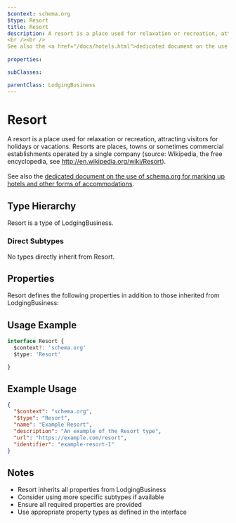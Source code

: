 ```yaml
---
$context: schema.org
$type: Resort
title: Resort
description: A resort is a place used for relaxation or recreation, attracting visitors for holidays or vacations. Resorts are places, towns or sometimes commercial establishments operated by a single company (source: Wikipedia, the free encyclopedia, see <a href="http://en.wikipedia.org/wiki/Resort">http://en.wikipedia.org/wiki/Resort</a>).
<br /><br />
See also the <a href="/docs/hotels.html">dedicated document on the use of schema.org for marking up hotels and other forms of accommodations</a>.
    
properties:

subClasses:

parentClass: LodgingBusiness
---
```


# Resort

A resort is a place used for relaxation or recreation, attracting visitors for holidays or vacations. Resorts are places, towns or sometimes commercial establishments operated by a single company (source: Wikipedia, the free encyclopedia, see <a href="http://en.wikipedia.org/wiki/Resort">http://en.wikipedia.org/wiki/Resort</a>).
<br /><br />
See also the <a href="/docs/hotels.html">dedicated document on the use of schema.org for marking up hotels and other forms of accommodations</a>.
    

## Type Hierarchy

Resort is a type of LodgingBusiness.

### Direct Subtypes

No types directly inherit from Resort.

## Properties

Resort defines the following properties in addition to those inherited from LodgingBusiness:



## Usage Example

```typescript
interface Resort {
  $context?: 'schema.org'
  $type: 'Resort'

}
```

## Example Usage

```json
{
  "$context": "schema.org",
  "$type": "Resort",
  "name": "Example Resort",
  "description": "An example of the Resort type",
  "url": "https://example.com/resort",
  "identifier": "example-resort-1"
}
```

## Notes

- Resort inherits all properties from LodgingBusiness
- Consider using more specific subtypes if available
- Ensure all required properties are provided
- Use appropriate property types as defined in the interface
